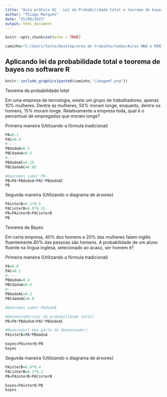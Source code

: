 ```yaml
---
title: "Aula prática 02 - Lei da Probabilidade total e teorema de bayes"
author: "Thiago Marques"
date: "25/08/2023"
output: html_document
---
```


```r
knitr::opts_chunk$set(echo = TRUE)
```

```r
caminho="C:/Users/teste/Desktop/area de trabalho/tudao/Aulas MBA e MINICURSOS/MBA_PUC_MINAS_Estatistica_Descritiva_Calculo_Probabilidades_Turma 1/images"
```

## Aplicando lei da probabilidade total e teorema de bayes no software R

```r
knitr::include_graphics(paste0(caminho,"/imagem7.png"))
```

Teorema da probabilidade total

Em uma empresa de tecnologia, existe um grupo de trabalhadores, apenas 10% mulheres. Dentre as mulheres, 50% moram longe, enquanto, dentre os homens, 15% moram longe. Relativamente a empresa toda, qual é o percentual de empregados que moram longe?

Primeira maneira (Utilizando a fórmula tradicional)

```r
PA=0.1
PAC=0.9
#----
PBdadoA=0.5
PBCdadoA=0.5
#----
PBdadoAC=0.15
PBCdadoAC=0.85

#Queremos saber PB
PB=PA*PBdadoA+PAC*PBdadoAC
PB
```


Segunda maneira (Utilizando o diagrama de árvores)

```r
PAinterB=0.1*0.5
PACinterB=0.9*0.15
PB=PAinterB+PACinterB
PB
```

Teorema de Bayes

Em certa empresa, 40% dos homens e 20% das mulheres falam inglês fluentemente.80% das pessoas são homens. A probabilidade de um aluno fluente na língua inglesa, selecionado ao acaso, ser homem é?

Primeira maneira (Utilizando a fórmula tradicional)

```r
PA=0.8
PAC=0.2
#----
PBdadoA=0.4
PBCdadoA=0.6
#----
PBdadoAC=0.2
PBCdadoAC=0.8

#Queremos saber PAdadoB

#Denominador(Lei da probabilidade total)
PB=PA*PBdadoA+PAC*PBdadoAC

#Numerador( Uma parte do denominador)
PAinterB=PA*PBdadoA

bayes=PAinterB/PB
bayes
```

Segunda maneira (Utilizando o diagrama de árvores)

```r
PAinterB=0.8*0.4
PACinterB=0.2*0.2
PB=PAinterB+PACinterB

bayes=PAinterB/PB
bayes
```



